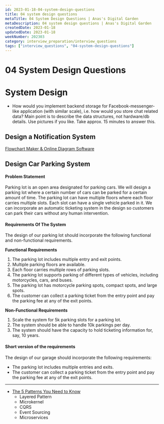 ```yaml
---
id: 2023-01-18-04-system-design-questions
title: 04 system design questions
metaTitle: 04 System Design Questions | Anas's Digital Garden
metaDescription: 04 system design questions | Anas's Digital Garden
createdDate: 2023-01-18
updatedDate: 2023-01-18
weekNumber: 202303
category: interview_preparation/interview_questions
tags: ["interview_questions", "04-system-design-questions"]
---
```

# 04 System Design Questions

# System Design

- How would you implement backend storage for Facebook-messenger-like application (with similar scale), i.e. how would you store chat related data? Main point is to describe the data structures, not hardware/db details. Use pictures if you like. Take approx. 15 minutes to answer this.

## Design a Notification System

[Flowchart Maker & Online Diagram Software](https://viewer.diagrams.net/?tags=%7B%7D&highlight=0000ff&edit=_blank&layers=1&nav=1&title=notification%20System%20Design.drawio#R7VtZc9s2EP41mmkfpJGo%2B9GXks7EradumuQRIkESNQiwAKgjv75YALypOIevOsxkbHJxENhvP%2BxiAQ%2BmF8nhjUBpfM0DTAfeODgMppcDz%2FPGy4X%2BBZJjLll7VhIJEljZpBTcks%2FYCcdOmpEAy1pFxTlVJK0Lfc4Y9lVNhoTg%2B3q1kNP6V1MU4Zbg1ke0Lf1AAhVb6cpblvK3mERx%2FuXJYm1LEpRXdjORMQr4viKaXg2mF4JzZZ%2BSwwWmoL1cL7bd5kRpMTCBmfqaBsgb%2FvH3%2B%2Bvr8dLbh79%2FuntD%2FPdD18sO0cxNeOAtqO7vPAXUiDDCxb8ZjPKcKlG%2BwJTU0ekpF%2Fqcct3mTBeKaPuLHpH%2Bf6F%2FVp5%2BhUfTPuRMDUOUEHq0bXRHKElN4XQ6079jTHdYER%2B1SuqdSGM40MVklh4aZXaUUMi4SBCtF%2B8dfFA%2Bs%2BM0hRQrhcVQpsgnLOpsr%2FBBDQkLDAJQPq582xQqgZgMdau8PcNFhT0XQb37VnNEScRsGcWhKsdGGB7GlYFPRl5RmCARETZUPM17Vc2yLVeKJ5XiEtRF5H4bK9DDY51A3w8dEgRUdQq2HRaAK63OcYskhqm1x%2FMWC1AcgplcUYl3BAtrTnuQB9igsieac96Yiwgx8hkpwmHwiAVAAxaQHQkyU1FmW%2BkLkkINOSoGybYyrUxec8nOv64TLU6bsp4tPVteDls%2BxJjhHTBkjECPeN9mBRdNUiToTnta26RKkArPkkwqQzdKKt1zRUI9ONex4vAjhuohYYj52OCDkp5nPc9eF8%2F%2BMlbesH8diSpEGDBJ8gQqkCTlQiGmDONA74Vr2vJMFXSpkQ4%2B3dOjp8f%2FmB7WqoNMFD4n7LZ1Y2JWngoCDuOi7bBQkBBmxrxpeq4UC8mZeQyQQra5DfscBVN0TLAhYJQhDa%2FC4Ooueor1FHspFGt%2BipI7s%2BUBlyJwQGCwPhJg1CxLtib8Ck0UF2YqM9sjocO%2BPaL9jqa385dr59%2B3o7E%2BI4VACqaRQQaQgvBO61%2FmvqUaisnCB3RtRgyZTLgWcy5Buo%2BJD9mDPTraNgS4JY9SYagtY55R6G1bxnw46JnWM%2B0VMi3RGxh6rFHuSstom2JgZxsEykywlChyYZVjntYsFjYwO7v5zXCO9u6pJ81rI82ZlFkCeure3oxjZNIBme9rkoQZNdzaYgxlqeAgxUHBGtjOEO12jLeBmjwzYZ7Qk8J2V%2BO80kXPpJ5Jr4pJAZZQy%2B57rEuxvMIsMg3KiEzF5jgo1HqlRCFlkteNZFzplPKk9XH0TRzxakrxACywVpVQLZjoR6EH%2FBltTQWYMcoUt0Zqit2kL31tOnrLNj3P1XHmChISBND4POWEKXNaPT8fzC9B9YTSC8sz%2Fe1pgPAq9AErJfgdrpQs%2FBXehjAYnmkjDdxQSKKnfiZTey4%2BKeYDQ8CHk8fIk%2BJwOjm8wTzBSsAi5BoMV2N3oO2O9IeTycJJ9uUJ%2BTKXxdXT8VyI3Kl8VHRfHlzrB3d2%2FQ3n2OsWUjiI8K171RFMzCPIEF2V0oayyjrvOBDK6OsfvTQc3aUEALYOvdaYOH507c3LJ3gZzfPXy0O18PLo3oBSrtPJrEAFBvxlTCCblQkff0EPc3dFQrMfqy%2FUW3RjLDDVzNnVx%2FHgYM07Lh000JMxSo3SfQVGfq43Zwrf6iUUhHuB0joSFG0xPUf%2BXWRAzalhVuFT%2Bv4xFiznDRasO0gw6%2BDAo1EgvzHzxBw4EPWx8lxhgH4rCQAvuf2XvBmN19M6d2brxT3sMW83WBCtNlhRH5tSi6%2Bk1Oo5KbVoUaq8JdE0CkpJKvH9pGq5Lob3Fdu5HCwrWcvS1EqXbo6w8nKmiDr%2BaZTB2VVHbRPMuhepta3O4PrWie5sfNXZVkfI39lS4sgeElQaTsa1Kn4mdhCXV2sMluCslcB4w2lgYjyjP5Bc810pePpVarForlLz9iq17lilZo%2B2Ss2eY5V6xOXhR2nvmt5A9FdBzls1kZs2ILELkmvXQKUYyA8ANX9JIdXyGWOqx0J42UB4tZ49LcKLl4Sw9xMgvJ6vnhThVSsq%2BL22PbYb3q3It7u3WOzM8fvJkCGPy33Ks%2BAlxuXzSVPny7bHm3gdLm%2F1aC6v65L1if2O2bLXddhMGJh0TyF9Bxq%2B4ZLYS0OXecLnlOoH3jQ0%2F1r5AZO8yF9CcgCSn7vxXMZKwYX7M3P5YuMHbDYiPmch5MTEyNdf9Db26sUG5BJyKzbbOYQsBs%2BUTfdsFjPIr9jbGEN3JDfU8%2FAzzTUuhrpoSJjuEA8n3mqUQvD0KIbSdrDrdYehrNqGUggf3lKW7TDeHrvcm4aq54RyglUSSE709fmoLmrXV%2F%2BnZ%2Fd0OmmAtpq0QOvKPDWDp4eDrL3Gbs4%2B9oAVgM2aLtB7ZsDWLcDM0WQPmANs3gAst%2FDnAiz31RXA3suOvMbPitiytccftyOeB0JMv5Z%2FsGaj1PLv%2FqZX%2FwE%3D)

## Design Car Parking System

#### Problem Statement

Parking lot is an open area designated for parking cars. We will design a parking lot where a certain number of cars can be parked for a certain amount of time. The parking lot can have multiple floors where each floor carries multiple slots. Each slot can have a single vehicle parked in it. We can incorporate an automatic ticketing system in the design so customers can park their cars without any human intervention.

#### Requirements Of The System

The design of our parking lot should incorporate the following functional and non-functional requirements.

**Functional Requirements**

1. The parking lot includes multiple entry and exit points.
2. Multiple parking floors are available.
3. Each floor carries multiple rows of parking slots.
4. The parking lot supports parking of different types of vehicles, including motorcycles, cars, and buses.
5. The parking lot has motorcycle parking spots, compact spots, and large spots.
6. The customer can collect a parking ticket from the entry point and pay the parking fee at any of the exit points.

**Non-Functional Requirements**

1. Scale the system for 5k parking slots for a parking lot.
2. The system should be able to handle 10k parkings per day.
3. The system should have the capacity to hold ticketing information for, say, 10 years.

#### Short version of the requirements

The design of our garage should incorporate the following requirements:

- The parking lot includes multiple entries and exits.
- The customer can collect a parking ticket from the entry point and pay the parking fee at any of the exit points.

----
- [The 5 Patterns You Need to Know](https://dzone.com/articles/software-architecture-the-5-patterns-you-need-to-k?fromrel=true)
	-  Layered Pattern
	-  Microkernel
	-  CQRS
	-  Event Sourcing
	-  Microservices
